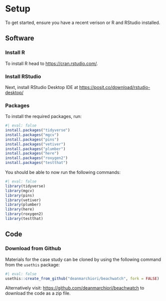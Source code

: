 # Setup

To get started, ensure you have a recent verison or R and RStudio installed. 

## Software  

### Install R  

To install R head to [https://cran.rstudio.com/](https://cran.rstudio.com/). 

### Install RStudio  

Next, install RStudio Desktop IDE at [https://posit.co/download/rstudio-desktop/](https://posit.co/download/rstudio-desktop/)

### Packages  

To install the required packages, run:  
```r
#| eval: false
install.packages("tidyverse")
install.packages("mgcv")
install.packages("pins")
install.packages("vetiver")
install.packages("plumber")
install.packages("here")
install.packages("roxygen2")
install.packages("testthat")
```

You should be able to now run the following commands: 

```r
#| eval: false
library(tidyverse)
library(mgcv)
library(pins)
library(vetiver)
library(plumber)
library(here)
library(roxygen2)
library(testthat)
```

## Code  

### Download from Github  

Materials for the case study can be cloned by using the following command from the `usethis` package:

```r
#| eval: false
usethis::create_from_github("deanmarchiori/beachwatch", fork = FALSE)
```

Alternatively visit: [https://github.com/deanmarchiori/beachwatch](https://github.com/deanmarchiori/beachwatch) to download
the code as a zip file. 
